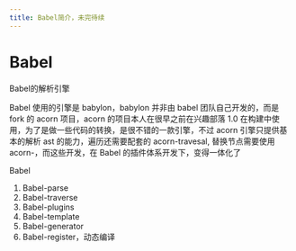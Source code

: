 ```yaml
---
title: Babel简介，未完待续
---
```

# Babel
Babel的解析引擎

Babel 使用的引擎是 babylon，babylon 并非由 babel 团队自己开发的，而是 fork 的 acorn 项目，acorn 的项目本人在很早之前在兴趣部落 1.0 在构建中使用，为了是做一些代码的转换，是很不错的一款引擎，不过 acorn 引擎只提供基本的解析 ast 的能力，遍历还需要配套的 acorn-travesal, 替换节点需要使用 acorn-，而这些开发，在 Babel 的插件体系开发下，变得一体化了

Babel

1. Babel-parse
2. Babel-traverse
3. Babel-plugins
4. Babel-template
5. Babel-generator
6. Babel-register，动态编译


